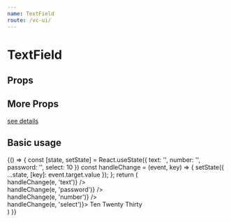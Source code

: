 ```yaml
--- 
name: TextField
route: /vc-ui/
--- 
```




# TextField

## Props

<Props of={TextField} />

## More Props

[see details](https://material-ui.com/zh/api/text-field/)

## Basic usage 

<Playground>
  {() => {
    const [state, setState] = React.useState({ text: '', number: '', password: '', select: 10 })
    const handleChange = (event, key) => {
      setState({ ...state, [key]: event.target.value });
    };
    return (
      <div>
        <TextField label='普通输入' name='hello' type='text' value={state.text} error helperText='必填' onChange={e => handleChange(e, 'text')} />
        <br/>
        <TextField label='密码输入' required type='password' value={state.password} onChange={e => handleChange(e, 'password')} />
        <br/>
        <TextField label='数字输入' type='number' value={state.number} onChange={e => handleChange(e, 'number')} />
        <br/>
        <TextField label='下拉选择' type='select' value={state.select} onChange={e => handleChange(e, 'select')}>
          <MenuItem value={10}>Ten</MenuItem>
          <MenuItem value={20}>Twenty</MenuItem>
          <MenuItem value={30}>Thirty</MenuItem>
        </TextField>
      </div>
    )
  }}
</Playground>

